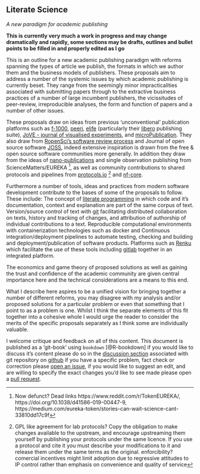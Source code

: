 ## Literate Science

*A new paradigm for academic publishing*

__This is currently very much a work in progress and may change dramatically and rapidly, some sections may be drafts, outlines and bullet points to be filled in and properly edited as I go__

This is an outline for a new academic publishing paradigm with reforms spanning the types of article we publish, the formats in which we author them and the business models of publishers.
These proposals aim to address a number of the systemic issues by which academic publishing is currently beset.
They range from the seemingly minor impracticalities associated with submitting papers through to the extractive business practices of a number of large incumbent publishers, the vicissitudes of peer-review, irreproducible analyses, the form and function of papers and a number of other issues.

These proposals draw on ideas from previous 'unconventional' publication platforms such as [f-1000](https://f1000.com/index.html), [peerj](https://peerj.com), [elife](https://elifesciences.org) (particularly their [libero](https://libero.pub) publishing suite), [JoVE - journal of visualised experiments](https://www.jove.com/), and [microPublication](https://www.micropublication.org/).
They also draw from [RopenSci's software review process](https://ropensci.org/software-review/) and Journal of open source software [JOSS](https://joss.theoj.org), indeed extensive inspiration is drawn from the free & open source software communities more generally.
In addition they draw from the ideas of [nano-publications](http://nanopub.org/wordpress/) and single observation publishing from ScienceMatters/EUREKA ^[Now defunct? Dead links https://www.reddit.com/r/TokenEUREKA/, https://doi.org/10.1038/d41586-019-00447-9, https://medium.com/eureka-token/stories-can-wait-science-cant-33810dd17c9f], as well as community contributions to shared protocols and pipelines from [protocols.io](https://www.protocols.io/) ^[GPL like agreement for lab protocols? Copy the obligation to make changes available to the upstream, and encourage upstreaming them yourself by publishing your protocols under the same licence. If you use a protocol and cite it you must describe your modifications to it and release them under the same terms as the original. enforcibility? comercial incentives might limit adoption due to regressive attitudes to IP control rather than emphasis on convenience and quality of service] and [nf-core](https://nf-co.re).

Furthermore a number of tools, ideas and practices from modern software development contribute to the bases of some of the proposals to follow.
These include: The concept of [literate programming](https://en.wikipedia.org/wiki/Literate_programming) in which code and it's documentation, context and explanation are part of the same corpus of text.
Version/source control of text with [git](https://en.wikipedia.org/wiki/Git) facilitating distributed collaboration on texts, history and tracking of changes, and attribution of authorship of individual contributions to a text.
Reproducible computational environments with containerization technologies such as docker and Continuous integration/deployment pipelines to automate testing, checking and building and deployment/publication of software products. Platforms such as [Renku](https://renkulab.io) which facilitate the use of these tools including [gitlab](https://about.gitlab.com/) together in an integrated platform.

The economics and game theory of proposed solutions as well as gaining the trust and confidence of the academic community are given central importance here and the technical considerations are a means to this end.

What I describe here aspires to be a unified vision for bringing together a number of different reforms, you may disagree with my analysis and/or proposed solutions for a particular problem or even that something that I point to as a problem is one.
Whilst I think the separate elements of this fit together into a cohesive whole I would urge the reader to consider the merits of the specific proposals separately as I think some are individually valuable. 

I welcome critique and feedback on all of this content.
This document is published as a 'git-book' using `bookdown` [@R-bookdown] if you would like to discuss it's content please do so in the [discussion section](https://github.com/RichardJActon/literate_science/discussions) associated with git repository on [github](https://github.com/RichardJActon/literate_science) if you have a specific problem, fact check or correction please [open an issue](https://github.com/RichardJActon/literate_science/issues), if you would like to suggest an edit, and are willing to specify the exact changes you'd like to see made please open a [pull request](https://github.com/RichardJActon/literate_science/pulls).

